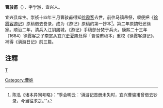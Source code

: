 '''曹骏甫'''（{{bd|?||?|}}），字学游，宜兴人。

宜兴县庠生。崇祯十四年三月曹骏甫得知[[徐霞客|徐霞客]]去世，前往马镇吊祭，顺便把《[[徐霞客游记|徐霞客游记]]》原稿借去誊录，成为《游记》原稿的第一抄本<ref>陈泓《诸本异同考略》：“季会明云：‘滇游记首册未失时，宜兴曹骏甫曾借去钞录，今当往求之。’”</ref>。第二年原搞归还徐家。顺治二年，清兵入江阴屠城，《游记》手稿部分焚于兵火。康熙二十三年（1684）徐霞客之子[[李寄|李寄]]从宜兴[[史夏隆|史夏隆]]处得「曹骏甫稿本」重校《徐霞客游记》，補得《滇游日记》前三篇。

== 注釋 ==
{{reflist}}
[[category:宜興人|T]]
[[Category:曹姓|Category:曹姓]]